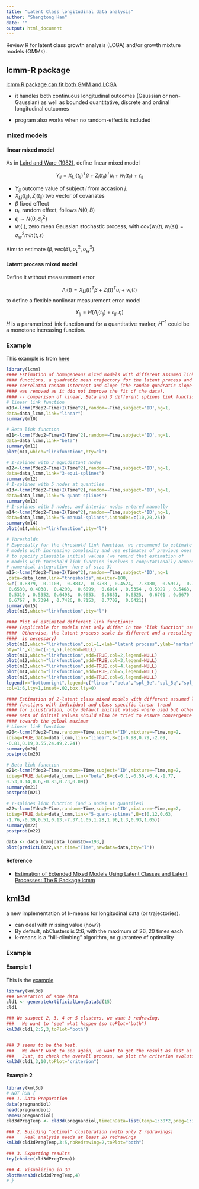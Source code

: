 ```yaml
---
title: "Latent Class longitudinal data analysis"
author: "Shengtong Han"
date: ""
output: html_document
---
```


Review R for latent class growth analysis (LCGA) and/or growth mixture models (GMMs). 



## lcmm-R package 

[lcmm R package can fit both GMM and LCGA](https://github.com/CecileProust-Lima/lcmm/issues/44)

* it handles both continuous longitudinal outcomes (Gaussian or non-Gaussian) as well as bounded quantitative, discrete and ordinal longitudinal outcomes

* program also works when no random-effect is included

### mixed models 

####  linear mixed model 

As in [Laird and Ware (1982)](https://www.jstor.org/stable/2529876?origin=crossref&seq=1#metadata_info_tab_contents), define linear mixed model 

$$Y_{ij}=X_{Li}(t_{ij})^T\beta+Z_i(t_{ij})^Tu_i+w_i(t_{ij})+\epsilon_{ij}$$

* $Y_{ij}$ outcome value of subject $i$ from accasion $j$.
* $X_{Li}(t_{ij}), Z_i(t_{ij})$ two vector of covariates 
* $\beta$ fixed efffect 
* $u_i$, random effect, follows $N(0, B)$
* $\epsilon_i \sim N(0, \sigma_{\epsilon}^2)$
* $w_i(.)$, zero mean Gaussian stochastic process, with $cov(w_i(t), w_i(s))=\sigma_w^2min(t,s)$

Aim: to estimate $(\beta, vec(B), \sigma_{\epsilon}^2, \sigma_w^2)$. 

#### Latent process mixed model 

Define it without measurement error 

$$\Lambda_{i}(t)=X_{Li}(t)^T\beta+Z_i(t)^Tu_i+w_i(t)$$
to define a flexible nonlinear measurement error model 

$$Y_{ij}=H(\Lambda_i(t_{ij})+\epsilon_{ij}, \eta)$$
$H$ is a paramerized link function and for a quantitative marker, $H^{-1}$ could be a  monotone increasing function. 

### Example 

This example is from [here](https://www.rdocumentation.org/packages/lcmm/versions/1.8.1.1/topics/lcmm)

```r
library(lcmm)
#### Estimation of homogeneous mixed models with different assumed link
#### functions, a quadratic mean trajectory for the latent process and 
#### correlated random intercept and slope (the random quadratic slope 
#### was removed as it did not improve the fit of the data).
#### -- comparison of linear, Beta and 3 different splines link functions --
# linear link function
m10<-lcmm(Ydep2~Time+I(Time^2),random=~Time,subject='ID',ng=1,
data=data_lcmm,link="linear")
summary(m10)
```
```r
# Beta link function
m11<-lcmm(Ydep2~Time+I(Time^2),random=~Time,subject='ID',ng=1,
data=data_lcmm,link="beta")
summary(m11)
plot(m11,which="linkfunction",bty="l")
```

```r
# I-splines with 3 equidistant nodes
m12<-lcmm(Ydep2~Time+I(Time^2),random=~Time,subject='ID',ng=1,
data=data_lcmm,link="3-equi-splines")
summary(m12)
# I-splines with 5 nodes at quantiles
m13<-lcmm(Ydep2~Time+I(Time^2),random=~Time,subject='ID',ng=1,
data=data_lcmm,link="5-quant-splines")
summary(m13)
# I-splines with 5 nodes, and interior nodes entered manually
m14<-lcmm(Ydep2~Time+I(Time^2),random=~Time,subject='ID',ng=1,
data=data_lcmm,link="5-manual-splines",intnodes=c(10,20,25))
summary(m14)
plot(m14,which="linkfunction",bty="l")
```

```r

# Thresholds
# Especially for the threshold link function, we recommend to estimate 
# models with increasing complexity and use estimates of previous ones 
# to specify plausible initial values (we remind that estimation of
# models with threshold link function involves a computationally demanding 
# numerical integration -here of size 3)
m15<-lcmm(Ydep2~Time+I(Time^2),random=~Time,subject='ID',ng=1
,data=data_lcmm,link="thresholds",maxiter=100,
B=c(-0.8379, -0.1103,  0.3832,  0.3788 , 0.4524, -7.3180,  0.5917,  0.7364,
 0.6530, 0.4038,  0.4290,  0.6099,  0.6014 , 0.5354 , 0.5029 , 0.5463,
 0.5310 , 0.5352, 0.6498,  0.6653,  0.5851,  0.6525,  0.6701 , 0.6670 ,
 0.6767 , 0.7394 , 0.7426, 0.7153,  0.7702,  0.6421))
summary(m15)
plot(m15,which="linkfunction",bty="l")
```

```r
#### Plot of estimated different link functions:
#### (applicable for models that only differ in the "link function" used. 
####  Otherwise, the latent process scale is different and a rescaling
####  is necessary)
plot(m10,which="linkfunction",col=1,xlab="latent process",ylab="marker",
bty="l",xlim=c(-10,5),legend=NULL)
plot(m11,which="linkfunction",add=TRUE,col=2,legend=NULL)
plot(m12,which="linkfunction",add=TRUE,col=3,legend=NULL)
plot(m13,which="linkfunction",add=TRUE,col=4,legend=NULL)
plot(m14,which="linkfunction",add=TRUE,col=5,legend=NULL)
plot(m15,which="linkfunction",add=TRUE,col=6,legend=NULL)
legend(x="bottomright",legend=c("linear","beta","spl_3e","spl_5q","spl_5m","thresholds"),
col=1:6,lty=1,inset=.02,box.lty=0)
```

```r
#### Estimation of 2-latent class mixed models with different assumed link 
#### functions with individual and class specific linear trend
#### for illustration, only default initial values where used but other
#### sets of initial values should also be tried to ensure convergence 
#### towards the golbal maximum
# Linear link function
m20<-lcmm(Ydep2~Time,random=~Time,subject='ID',mixture=~Time,ng=2,
idiag=TRUE,data=data_lcmm,link="linear",B=c(-0.98,0.79,-2.09,
-0.81,0.19,0.55,24.49,2.24))
summary(m20)
postprob(m20)
```

```r
# Beta link function
m21<-lcmm(Ydep2~Time,random=~Time,subject='ID',mixture=~Time,ng=2,
idiag=TRUE,data=data_lcmm,link="beta",B=c(-0.1,-0.56,-0.4,-1.77,
0.53,0.14,0.6,-0.83,0.73,0.09))
summary(m21)
postprob(m21)
```

```r
# I-splines link function (and 5 nodes at quantiles)
m22<-lcmm(Ydep2~Time,random=~Time,subject='ID',mixture=~Time,ng=2,
idiag=TRUE,data=data_lcmm,link="5-quant-splines",B=c(0.12,0.63,
-1.76,-0.39,0.51,0.13,-7.37,1.05,1.28,1.96,1.3,0.93,1.05))
summary(m22)
postprob(m22)

data <- data_lcmm[data_lcmm$ID==193,]
plot(predictL(m22,var.time="Time",newdata=data,bty="l"))

```

#### Reference 

* [Estimation of Extended Mixed Models Using Latent Classes and Latent Processes: The R Package lcmm](https://www.jstatsoft.org/article/view/v078i02)


## kml3d 

a new implementation of k-means for longitudinal data (or trajectories).

* can deal with missing value (how?)
* By default, nbClusters is 2:6, with the maximum of 26, 20 times each 
* k-means is a "hill-climbing" algorithm, no guarantee of optimality

### Example 

#### Example 1

This is the [example](https://www.rdocumentation.org/packages/kml3d/versions/2.4.2/topics/kml3d)

```r
library(kml3d)
### Generation of some data
cld1 <- generateArtificialLongData3d(15)
cld1
```

```r
### We suspect 2, 3, 4 or 5 clusters, we want 3 redrawing.
###   We want to "see" what happen (so toPlot="both")
kml3d(cld1,2:5,3,toPlot="both")


### 3 seems to be the best.
###   We don't want to see again, we want to get the result as fast as possible.
###   Just, to check the overall process, we plot the criterion evolution
kml3d(cld1,3,10,toPlot="criterion")

```

#### Example 2 


```r
library(kml3d)
# NOT RUN {
### 1. Data Preparation
data(pregnandiol)
head(pregnandiol)
names(pregnandiol)
cld3dPregTemp <- cld3d(pregnandiol,timeInData=list(temp=1:30*2,preg=1:30*2+1))

### 2. Building "optimal" clusteration (with only 2 redrawings)
###    Real analysis needs at least 20 redrawings
kml3d(cld3dPregTemp,3:5,nbRedrawing=2,toPlot="both")

### 3. Exporting results
try(choice(cld3dPregTemp))

### 4. Visualizing in 3D
plotMeans3d(cld3dPregTemp,4)
# }
```